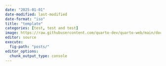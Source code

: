 ```yaml
---
date: "2025-01-01"
date-modified: last-modified
date-format: "iso"
title: "template"
categories: [test, test and test]
image: https://raw.githubusercontent.com/quarto-dev/quarto-web/main/docs/get-started/hello/rstudio/lter_penguins.png
editor: source
execute:
  fig-path: "posts/"
editor_options: 
  chunk_output_type: console
---
```

